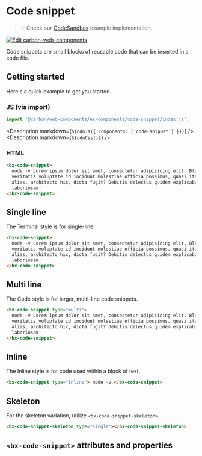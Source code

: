 
# Code snippet

> 💡 Check our
> [CodeSandbox](https://codesandbox.io/s/github/carbon-design-system/carbon-for-ibm-dotcom/tree/v1/packages/carbon-web-components/examples/codesandbox/basic/components/code-snippet)
> example implementation.

[![Edit carbon-web-components](https://codesandbox.io/static/img/play-codesandbox.svg)](https://codesandbox.io/s/github/carbon-design-system/carbon-for-ibm-dotcom/tree/v1/packages/carbon-web-components/examples/codesandbox/basic/components/code-snippet)

Code snippets are small blocks of reusable code that can be inserted in a code
file.

## Getting started

Here's a quick example to get you started.

### JS (via import)

```javascript
import '@carbon/web-components/es/components/code-snippet/index.js';
```

<Description markdown={`${cdnJs({ components: ['code-snippet'] })}`} />
<Description markdown={`${cdnCss()}`} />

### HTML

```html
<bx-code-snippet>
  node -v Lorem ipsum dolor sit amet, consectetur adipisicing elit. Blanditiis,
  veritatis voluptate id incidunt molestiae officia possimus, quasi itaque
  alias, architecto hic, dicta fugit? Debitis delectus quidem explicabo vitae
  laboriosam!
</bx-code-snippet>
```

## Single line

The Terminal style is for single-line.

```html
<bx-code-snippet>
  node -v Lorem ipsum dolor sit amet, consectetur adipisicing elit. Blanditiis,
  veritatis voluptate id incidunt molestiae officia possimus, quasi itaque
  alias, architecto hic, dicta fugit? Debitis delectus quidem explicabo vitae
  laboriosam!
</bx-code-snippet>
```

## Multi line

The Code style is for larger, multi-line code snippets.

```html
<bx-code-snippet type="multi">
  node -v Lorem ipsum dolor sit amet, consectetur adipisicing elit. Blanditiis,
  veritatis voluptate id incidunt molestiae officia possimus, quasi itaque
  alias, architecto hic, dicta fugit? Debitis delectus quidem explicabo vitae
  laboriosam!
</bx-code-snippet>
```

## Inline

The Inline style is for code used within a block of text.

```html
<bx-code-snippet type="inline"> node -v </bx-code-snippet>
```

## Skeleton

For the skeleton variation, utilize `<bx-code-snippet-skeleton>`.

```html
<bx-code-snippet-skeleton type="single"></bx-code-snippet-skeleton>
```

## `<bx-code-snippet>` attributes and properties

<Props of="bx-code-snippet" />
